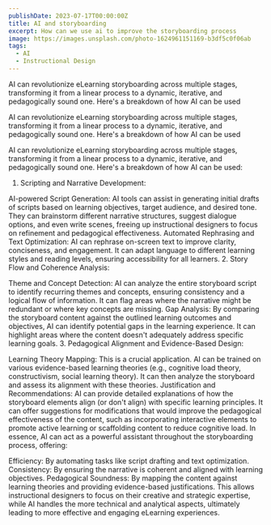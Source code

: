```yaml
---
publishDate: 2023-07-17T00:00:00Z
title: AI and storyboarding
excerpt: How can we use ai to improve the storyboarding process
image: https://images.unsplash.com/photo-1624961151169-b3df5c0f06ab
tags:
  - AI
  - Instructional Design
---
```


<div class="grid grid-cols-2 gap-4">
  <div>
  <p>AI can revolutionize eLearning storyboarding across multiple stages, transforming it from a linear process to a dynamic, iterative, and pedagogically sound one. Here's a breakdown of how AI can be used</p>
    </div>
  <div>
  <p>AI can revolutionize eLearning storyboarding across multiple stages, transforming it from a linear process to a dynamic, iterative, and pedagogically sound one. Here's a breakdown of how AI can be used</p>
    </div>
</div>
AI can revolutionize eLearning storyboarding across multiple stages, transforming it from a linear process to a dynamic, iterative, and pedagogically sound one. Here's a breakdown of how AI can be used:

1. Scripting and Narrative Development:

AI-powered Script Generation: AI tools can assist in generating initial drafts of scripts based on learning objectives, target audience, and desired tone. They can brainstorm different narrative structures, suggest dialogue options, and even write scenes, freeing up instructional designers to focus on refinement and pedagogical effectiveness.
Automated Rephrasing and Text Optimization: AI can rephrase on-screen text to improve clarity, conciseness, and engagement. It can adapt language to different learning styles and reading levels, ensuring accessibility for all learners.
2. Story Flow and Coherence Analysis:

Theme and Concept Detection: AI can analyze the entire storyboard script to identify recurring themes and concepts, ensuring consistency and a logical flow of information. It can flag areas where the narrative might be redundant or where key concepts are missing.
Gap Analysis: By comparing the storyboard content against the outlined learning outcomes and objectives, AI can identify potential gaps in the learning experience. It can highlight areas where the content doesn't adequately address specific learning goals.
3. Pedagogical Alignment and Evidence-Based Design:

Learning Theory Mapping: This is a crucial application. AI can be trained on various evidence-based learning theories (e.g., cognitive load theory, constructivism, social learning theory). It can then analyze the storyboard and assess its alignment with these theories.
Justification and Recommendations: AI can provide detailed explanations of how the storyboard elements align (or don't align) with specific learning principles. It can offer suggestions for modifications that would improve the pedagogical effectiveness of the content, such as incorporating interactive elements to promote active learning or scaffolding content to reduce cognitive load.
In essence, AI can act as a powerful assistant throughout the storyboarding process, offering:

Efficiency: By automating tasks like script drafting and text optimization.
Consistency: By ensuring the narrative is coherent and aligned with learning objectives.
Pedagogical Soundness: By mapping the content against learning theories and providing evidence-based justifications.
This allows instructional designers to focus on their creative and strategic expertise, while AI handles the more technical and analytical aspects, ultimately leading to more effective and engaging eLearning experiences.
